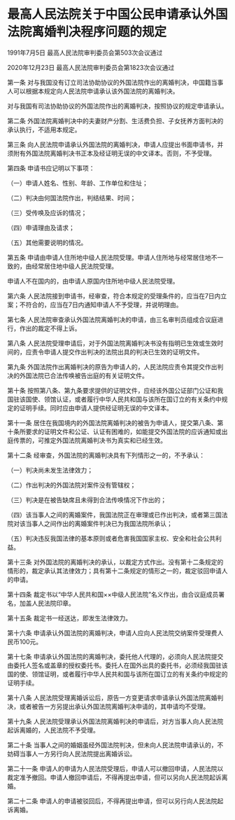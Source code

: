 # 最高人民法院关于中国公民申请承认外国法院离婚判决程序问题的规定

1991年7月5日 最高人民法院审判委员会第503次会议通过

2020年12月23日 最高人民法院审判委员会第1823次会议通过

  

第一条 对与我国没有订立司法协助协议的外国法院作出的离婚判决，中国籍当事人可以根据本规定向人民法院申请承认该外国法院的离婚判决。

对与我国有司法协助协议的外国法院作出的离婚判决，按照协议的规定申请承认。

第二条 外国法院离婚判决中的夫妻财产分割、生活费负担、子女抚养方面判决的承认执行，不适用本规定。

第三条 向人民法院申请承认外国法院的离婚判决，申请人应提出书面申请书，并须附有外国法院离婚判决书正本及经证明无误的中文译本。否则，不予受理。

第四条 申请书应记明以下事项：

（一）申请人姓名、性别、年龄、工作单位和住址；

（二）判决由何国法院作出，判结结果、时间；

（三）受传唤及应诉的情况；

（四）申请理由及请求；

（五）其他需要说明的情况。

第五条 申请由申请人住所地中级人民法院受理。申请人住所地与经常居住地不一致的，由经常居住地中级人民法院受理。

申请人不在国内的，由申请人原国内住所地中级人民法院受理。

第六条 人民法院接到申请书，经审查，符合本规定的受理条件的，应当在7日内立案；不符合的，应当在7日内通知申请人不予受理，并说明理由。

第七条 人民法院审查承认外国法院离婚判决的申请，由三名审判员组成合议庭进行，作出的裁定不得上诉。

第八条 人民法院受理申请后，对于外国法院离婚判决书没有指明已生效或生效时间的，应责令申请人提交作出判决的法院出具的判决已生效的证明文件。

第九条 外国法院作出离婚判决的原告为申请人的，人民法院应责令其提交作出判决的外国法院已合法传唤被告出庭的有关证明文件。

第十条 按照第八条、第九条要求提供的证明文件，应经该外国公证部门公证和我国驻该国使、领馆认证，或者履行中华人民共和国与该所在国订立的有关条约中规定的证明手续。同时应由申请人提供经证明无误的中文译本。

第十一条 居住在我国境内的外国法院离婚判决的被告为申请人，提交第八条、第十条所要求的证明文件和公证、认证有困难的，如能提交外国法院的应诉通知或出庭传票的，可推定外国法院离婚判决书为真实和已经生效。

第十二条 经审查，外国法院的离婚判决具有下列情形之一的，不予承认：

（一）判决尚未发生法律效力；

（二）作出判决的外国法院对案件没有管辖权；

（三）判决是在被告缺席且未得到合法传唤情况下作出的；

（四）该当事人之间的离婚案件，我国法院正在审理或已作出判决，或者第三国法院对该当事人之间作出的离婚案件判决已为我国法院所承认；

（五）判决违反我国法律的基本原则或者危害我国国家主权、安全和社会公共利益。

第十三条 对外国法院的离婚判决的承认，以裁定方式作出。没有第十二条规定的情形的，裁定承认其法律效力；具有第十二条规定的情形之一的，裁定驳回申请人的申请。

第十四条 裁定书以“中华人民共和国××中级人民法院”名义作出，由合议庭成员署名，加盖人民法院印章。

第十五条 裁定书一经送达，即发生法律效力。

第十六条 申请承认外国法院的离婚判决，申请人应向人民法院交纳案件受理费人民币100元。

第十七条 申请承认外国法院的离婚判决，委托他人代理的，必须向人民法院提交由委托人签名或盖章的授权委托书。委托人在国外出具的委托书，必须经我国驻该国的使、领馆证明，或者履行中华人民共和国与该所在国订立的有关条约中规定的证明手续。

第十八条 人民法院受理离婚诉讼后，原告一方变更请求申请承认外国法院离婚判决，或者被告一方另提出承认外国法院离婚判决申请的，其申请均不受理。

第十九条 人民法院受理承认外国法院离婚判决的申请后，对方当事人向人民法院起诉离婚的，人民法院不予受理。

第二十条 当事人之间的婚姻虽经外国法院判决，但未向人民法院申请承认的，不妨碍当事人一方另行向人民法院提出离婚诉讼。

第二十一条 申请人的申请为人民法院受理后，申请人可以撤回申请，人民法院以裁定准予撤回。申请人撤回申请后，不得再提出申请，但可以另向人民法院起诉离婚。

第二十二条 申请人的申请被驳回后，不得再提出申请，但可以另行向人民法院起诉离婚。